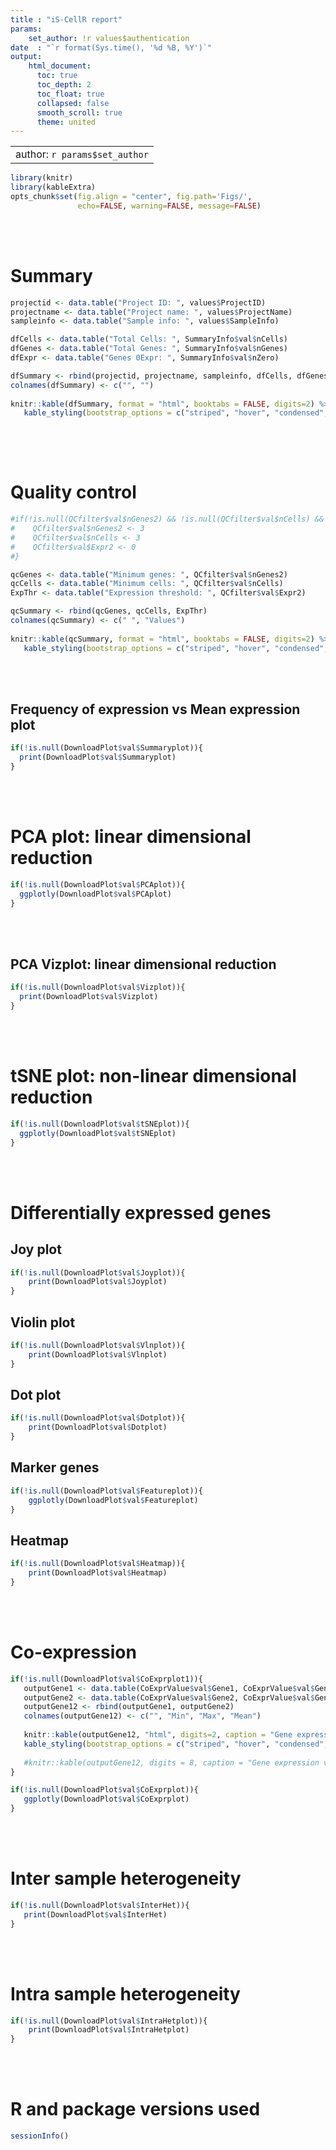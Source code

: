 ```yaml
---
title : "iS-CellR report"
params: 
    set_author: !r values$authentication
date  : "`r format(Sys.time(), '%d %B, %Y')`"
output: 
    html_document:
      toc: true
      toc_depth: 2
      toc_float: true
      collapsed: false
      smooth_scroll: true
      theme: united
---
```


---
author: `r params$set_author`
---

```r
library(knitr)
library(kableExtra)
opts_chunk$set(fig.align = "center", fig.path='Figs/',
               echo=FALSE, warning=FALSE, message=FALSE)
```
<br><br>

# Summary

```r

projectid <- data.table("Project ID: ", values$ProjectID)
projectname <- data.table("Project name: ", values$ProjectName)
sampleinfo <- data.table("Sample info: ", values$SampleInfo)

dfCells <- data.table("Total Cells: ", SummaryInfo$val$nCells)
dfGenes <- data.table("Total Genes: ", SummaryInfo$val$nGenes)
dfExpr <- data.table("Genes 0Expr: ", SummaryInfo$val$nZero)

dfSummary <- rbind(projectid, projectname, sampleinfo, dfCells, dfGenes, dfExpr)
colnames(dfSummary) <- c("", "")
   
knitr::kable(dfSummary, format = "html", booktabs = FALSE, digits=2) %>%
   kable_styling(bootstrap_options = c("striped", "hover", "condensed", "responsive"), full_width = F, position = "left", font_size = 16)
   
```
<br><br>

# Quality control 

```r

#if(!is.null(QCfilter$val$nGenes2) && !is.null(QCfilter$val$nCells) && !is.null(QCfilter$val$Expr2)){
#    QCfilter$val$nGenes2 <- 3
#    QCfilter$val$nCells <- 3
#    QCfilter$val$Expr2 <- 0
#}

qcGenes <- data.table("Minimum genes: ", QCfilter$val$nGenes2)
qcCells <- data.table("Minimum cells: ", QCfilter$val$nCells)
ExpThr <- data.table("Expression threshold: ", QCfilter$val$Expr2)

qcSummary <- rbind(qcGenes, qcCells, ExpThr)
colnames(qcSummary) <- c(" ", "Values")
   
knitr::kable(qcSummary, format = "html", booktabs = FALSE, digits=2) %>%
   kable_styling(bootstrap_options = c("striped", "hover", "condensed", "responsive"), full_width = F, position = "left", font_size = 16)


```
<br><br>

## Frequency of expression vs Mean expression plot

```r

if(!is.null(DownloadPlot$val$Summaryplot)){
  print(DownloadPlot$val$Summaryplot)
}

```
<br><br>

# PCA plot: linear dimensional reduction 

```r

if(!is.null(DownloadPlot$val$PCAplot)){
  ggplotly(DownloadPlot$val$PCAplot)
}

```
<br><br>

## PCA Vizplot: linear dimensional reduction 

```r

if(!is.null(DownloadPlot$val$Vizplot)){
  print(DownloadPlot$val$Vizplot)
}

```
<br><br>

# tSNE plot: non-linear dimensional reduction

```r
if(!is.null(DownloadPlot$val$tSNEplot)){
  ggplotly(DownloadPlot$val$tSNEplot)
}

```
<br><br>

# Differentially expressed genes

## Joy plot
```r

if(!is.null(DownloadPlot$val$Joyplot)){
    print(DownloadPlot$val$Joyplot) 
}

```

## Violin plot
```r

if(!is.null(DownloadPlot$val$Vlnplot)){
    print(DownloadPlot$val$Vlnplot)
}

```

## Dot plot
```r

if(!is.null(DownloadPlot$val$Dotplot)){
    print(DownloadPlot$val$Dotplot)
}

```

## Marker genes

```r

if(!is.null(DownloadPlot$val$Featureplot)){
    ggplotly(DownloadPlot$val$Featureplot)
}

```

## Heatmap

```r

if(!is.null(DownloadPlot$val$Heatmap)){
    print(DownloadPlot$val$Heatmap)
}

```
<br><br>

# Co-expression 

```r

if(!is.null(DownloadPlot$val$CoExprplot1)){
   outputGene1 <- data.table(CoExprValue$val$Gene1, CoExprValue$val$Gene1Min, CoExprValue$val$Gene1Max, CoExprValue$val$Gene1Mean)
   outputGene2 <- data.table(CoExprValue$val$Gene2, CoExprValue$val$Gene2Min, CoExprValue$val$Gene2Max, CoExprValue$val$Gene2Mean)
   outputGene12 <- rbind(outputGene1, outputGene2)
   colnames(outputGene12) <- c("", "Min", "Max", "Mean")
   
   knitr::kable(outputGene12, "html", digits=2, caption = "Gene expression") %>%
   kable_styling(bootstrap_options = c("striped", "hover", "condensed", "responsive"), full_width = F, position = "left", font_size = 16)
   
   #knitr::kable(outputGene12, digits = 8, caption = "Gene expression values")
}

if(!is.null(DownloadPlot$val$CoExprplot)){
   ggplotly(DownloadPlot$val$CoExprplot)
}
```
<br><br>

# Inter sample heterogeneity

```r

if(!is.null(DownloadPlot$val$InterHet)){
   print(DownloadPlot$val$InterHet) 
}

```
<br><br>

# Intra sample heterogeneity

```r
if(!is.null(DownloadPlot$val$IntraHetplot)){
    print(DownloadPlot$val$IntraHetplot) 
}

```
<br><br>

# R and package versions used

```r
sessionInfo()

```

